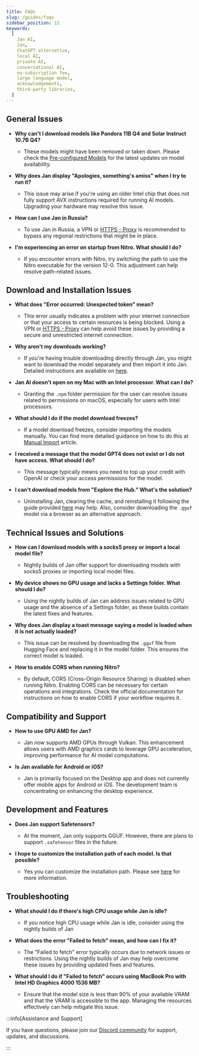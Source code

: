 ```yaml
---
title: FAQs
slug: /guides/faqs
sidebar_position: 12
keywords:
  [
    Jan AI,
    Jan,
    ChatGPT alternative,
    local AI,
    private AI,
    conversational AI,
    no-subscription fee,
    large language model,
    acknowledgements,
    third-party libraries,
  ]
---
```


<head>
    <title>FAQs - Jan Guides</title>
    <meta name="description" content="Frequently asked questions (FAQs) about Jan AI, covering general issues, download and installation issues, technical issues and solutions, compatibility and support, development and features, and troubleshooting."/>
    <meta name="keywords" content="Jan AI, Jan, ChatGPT alternative, local AI, private AI, conversational AI, no-subscription fee, large language model, FAQs, troubleshooting, technical issues, compatibility, development"/>
    <meta property="og:title" content="FAQs - Jan Guides"/>
    <meta property="og:description" content="Frequently asked questions (FAQs) about Jan AI, covering general issues, download and installation issues, technical issues and solutions, compatibility and support, development and features, and troubleshooting."/>
    <meta property="og:url" content="https://yourwebsite.com/guides/faqs"/>
    <meta name="twitter:card" content="summary"/>
    <meta name="twitter:title" content="FAQs - Jan Guides"/>
    <meta name="twitter:description" content="Frequently asked questions (FAQs) about Jan AI, covering general issues, download and installation issues, technical issues and solutions, compatibility and support, development and features, and troubleshooting."/>
</head>

## General Issues

- **Why can't I download models like Pandora 11B Q4 and Solar Instruct 10.7B Q4?**
  - These models might have been removed or taken down. Please check the [Pre-configured Models](models-list.mdx) for the latest updates on model availability.

- **Why does Jan display "Apologies, something's amiss" when I try to run it?**
  - This issue may arise if you're using an older Intel chip that does not fully support AVX instructions required for running AI models. Upgrading your hardware may resolve this issue.

- **How can I use Jan in Russia?**
  - To use Jan in Russia, a VPN or [HTTPS - Proxy](./advanced-settings/http-proxy.mdx) is recommended to bypass any regional restrictions that might be in place.

- **I'm experiencing an error on startup from Nitro. What should I do?**
  - If you encounter errors with Nitro, try switching the path to use the Nitro executable for the version 12-0. This adjustment can help resolve path-related issues.

## Download and Installation Issues

- **What does "Error occurred: Unexpected token" mean?**
  - This error usually indicates a problem with your internet connection or that your access to certain resources is being blocked. Using a VPN or [HTTPS - Proxy](./advanced-settings/http-proxy.mdx) can help avoid these issues by providing a secure and unrestricted internet connection.

- **Why aren't my downloads working?**
  - If you're having trouble downloading directly through Jan, you might want to download the model separately and then import it into Jan. Detailed instructions are available on [here](install.mdx).

- **Jan AI doesn't open on my Mac with an Intel processor. What can I do?**
  - Granting the `.npm` folder permission for the user can resolve issues related to permissions on macOS, especially for users with Intel processors.

- **What should I do if the model download freezes?**
  - If a model download freezes, consider importing the models manually. You can find more detailed guidance on how to do this at [Manual Import](./models/import-models.mdx) article.

- **I received a message that the model GPT4 does not exist or I do not have access. What should I do?**
  - This message typically means you need to top up your credit with OpenAI or check your access permissions for the model.

- **I can't download models from "Explore the Hub." What's the solution?**
  - Uninstalling Jan, clearing the cache, and reinstalling it following the guide provided [here](install.mdx) may help. Also, consider downloading the `.gguf` model via a browser as an alternative approach.

## Technical Issues and Solutions

- **How can I download models with a socks5 proxy or import a local model file?**
  - Nightly builds of Jan offer support for downloading models with socks5 proxies or importing local model files.

- **My device shows no GPU usage and lacks a Settings folder. What should I do?**
  - Using the nightly builds of Jan can address issues related to GPU usage and the absence of a Settings folder, as these builds contain the latest fixes and features.

- **Why does Jan display a toast message saying a model is loaded when it is not actually loaded?**
  - This issue can be resolved by downloading the `.gguf` file from Hugging Face and replacing it in the model folder. This ensures the correct model is loaded.

- **How to enable CORS when running Nitro?**
  - By default, CORS (Cross-Origin Resource Sharing) is disabled when running Nitro. Enabling CORS can be necessary for certain operations and integrations. Check the official documentation for instructions on how to enable CORS if your workflow requires it.

## Compatibility and Support

- **How to use GPU AMD for Jan?**
  - Jan now supports AMD GPUs through Vulkan. This enhancement allows users with AMD graphics cards to leverage GPU acceleration, improving performance for AI model computations.

- **Is Jan available for Android or iOS?**
  - Jan is primarily focused on the Desktop app and does not currently offer mobile apps for Android or iOS. The development team is concentrating on enhancing the desktop experience.

## Development and Features

- **Does Jan support Safetensors?**
  - At the moment, Jan only supports GGUF. However, there are plans to support `.safetensor` files in the future.

- **I hope to customize the installation path of each model. Is that possible?**
  - Yes you can customize the installation path. Please see [here](https://jan.ai/guides/advanced-settings/#access-the-jan-data-folder) for more information.

## Troubleshooting

- **What should I do if there's high CPU usage while Jan is idle?**
  - If you notice high CPU usage while Jan is idle, consider using the nightly builds of Jan

- **What does the error "Failed to fetch" mean, and how can I fix it?**
  - The "Failed to fetch" error typically occurs due to network issues or restrictions. Using the nightly builds of Jan may help overcome these issues by providing updated fixes and features.

- **What should I do if "Failed to fetch" occurs using MacBook Pro with Intel HD Graphics 4000 1536 MB?**
  - Ensure that the model size is less than 90% of your available VRAM and that the VRAM is accessible to the app. Managing the resources effectively can help mitigate this issue.

:::info[Assistance and Support]

If you have questions, please join our [Discord community](https://discord.gg/Dt7MxDyNNZ) for support, updates, and discussions.

:::